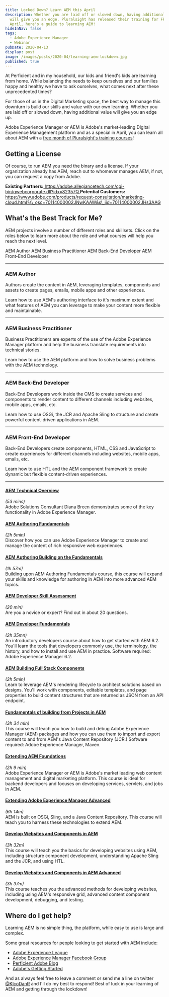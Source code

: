 ```yaml
---
title: Locked Down? Learn AEM this April
description: Whether you are laid off or slowed down, having additional value
  will give you an edge. Pluralsight has released their training for FREE in
  April, here's a guide to learning AEM!
hideInNav: false
tags:
  - Adobe Experience Manager
  - Webinar
pubDate: 2020-04-13
display: post
image: /images/posts/2020-04/learning-aem-lockdown.jpg
published: true
---
```


At Perficient and in my household, our kids and friend's kids are learning from home. While balancing the needs to keep ourselves and our families happy and healthy we have to ask ourselves, what comes next after these unprecedented times?

For those of us in the Digital Marketing space, the best way to manage this downturn is build our skills and value with our own learning. Whether you are laid off or slowed down, having additional value will give you an edge up.   

Adobe Experience Manager or AEM is Adobe's market-leading Digital Experience Management platform and as a special in April, you can learn all about AEM with a [free month of Pluralsight's training courses](https://www.pluralsight.com/offer/2020/free-april-month)!  
  
## Getting a License

  
Of course, to run AEM you need the binary and a license. If your organization already has AEM, reach out to whomever manages AEM, if not, you can request a copy from Adobe.  
  
**Existing Partners:**[ ](https://www.pluralsight.com/offer/2020/free-april-month)[https://adobe.allegiancetech.com/cgi-bin/qwebcorporate.dll?idx=82357Q ](https://adobe.allegiancetech.com/cgi-bin/qwebcorporate.dll?idx=82357Q)**Potential Customers:**  
[https://www.adobe.com/products/request-consultation/marketing-cloud.html?s\_osc=70114000002JNwKAAW&s\_iid=70114000002JHs3AAG ](https://www.adobe.com/products/request-consultation/marketing-cloud.html?s%5Fosc=70114000002JNwKAAW&s%5Fiid=70114000002JHs3AAG)  

## What's the Best Track for Me?

 AEM projects involve a number of different roles and skillsets. Click on the roles below to learn more about the role and what courses will help you reach the next level.

 AEM Author  AEM Business Practitioner  AEM Back-End Developer  AEM Front-End Developer 

  
---

  
### AEM Author

 Authors create the content in AEM, leveraging templates, components and assets to create pages, emails, mobile apps and other experiences.

 Learn how to use AEM's authoring interface to it's maximum extent and what features of AEM you can leverage to make your content more flexible and maintainable.

  
---

  
### AEM Business Practitioner

 Business Practitioners are experts of the use of the Adobe Experience Manager platform and help the business translate requirements into technical stories.

 Learn how to use the AEM platform and how to solve business problems with the AEM technology.

  
---

  
### AEM Back-End Developer

 Back-End Developers work inside the CMS to create services and components to render content to different channels including websites, mobile apps, emails, etc.

 Learn how to use OSGi, the JCR and Apache Sling to structure and create powerful content-driven applications in AEM.

  
---

  
### AEM Front-End Developer

 Back-End Developers create components, HTML, CSS and JavaScript to create experiences for different channels including websites, mobile apps, emails, etc.

 Learn how to use HTL and the AEM component framework to create dynamic but flexible content-driven experiences.

  
---

  
#### [AEM Technical Overview](https://www.youtube.com/watch?v=SfiW6H2BYfg) 

_(53 mins)_  
Adobe Solutions Consultant Diana Breen demonstrates some of the key functionality in Adobe Experience Manager.

#### [AEM Authoring Fundamentals ](https://app.pluralsight.com/library/courses/aem-authoring-fundamentals) 

_(2h 5min)_  
Discover how you can use Adobe Experience Manager to create and manage the content of rich responsive web experiences.

#### [AEM Authoring Building on the Fundamentals ](https://app.pluralsight.com/library/courses/aem-authoring-building-fundamentals) 

_(1h 57m)_  
Building upon AEM Authoring Fundamentals course, this course will expand your skills and knowledge for authoring in AEM into more advanced AEM topics.

#### [AEM Developer Skill Assessment](https://app.pluralsight.com/score/skill-assessment/adobe-experience-manager-for-developers/intro?context=skills#/v2/landing) 

_(20 min)_  
Are you a novice or expert? Find out in about 20 questions.

#### [AEM Developer Fundamentals](https://app.pluralsight.com/library/courses/aem-developer-fundamentals) 

_(2h 35mn)_  
An introductory developers course about how to get started with AEM 6.2\. You'll learn the tools that developers commonly use, the terminology, the history, and how to install and use AEM in practice. Software required: Adobe Experience Manager 6.2.

#### [AEM Building Full Stack Components](https://app.pluralsight.com/library/courses/aem-building-full-stack-components) 

_(2h 5min)_  
 Learn to leverage AEM's rendering lifecycle to architect solutions based on designs. You'll work with components, editable templates, and page properties to build content structures that are returned as JSON from an API endpoint.

#### [Fundamentals of building from Projects in AEM](https://app.pluralsight.com/library/courses/aem-fundamentals-building-projects) 

_(3h 34 min)_  
This course will teach you how to build and debug Adobe Experience Manager (AEM) packages and how you can use them to import and export content to and from AEM's Java Content Repository (JCR.) Software required: Adobe Experience Manager, Maven.

#### [Extending AEM Foundations](https://app.pluralsight.com/library/courses/extending-aem-foundations) 

_(2h 9 min)_  
Adobe Experience Manager or AEM is Adobe's market leading web content management and digital marketing platform. This course is ideal for backend developers and focuses on developing services, servlets, and jobs in AEM.

#### [Extending Adobe Experience Manager Advanced](https://app.pluralsight.com/library/courses/extending-aem-advanced/) 

_(6h 14m)_  
AEM is built on OSGi, Sling, and a Java Content Repository. This course will teach you to harness these technologies to extend AEM.

#### [ Develop Websites and Components in AEM](https://app.pluralsight.com/library/courses/develop-websites-components-aem) 

_(3h 32m)_  
 This course will teach you the basics for developing websites using AEM, including structure component development, understanding Apache Sling and the JCR, and using HTL.

#### [ Develop Websites and Components in AEM Advanced](https://app.pluralsight.com/library/courses/develop-websites-components-aem-advanced) 

_(3h 37m)_  
 This course teaches you the advanced methods for developing websites, including using AEM's responsive grid, advanced content component development, debugging, and testing.

  

## Where do I get help?

  
Learning AEM is no simple thing, the platform, while easy to use is large and complex.

Some great resources for people looking to get started with AEM include:  
* [Adobe Experience League](https://experienceleaguecommunities.adobe.com/t5/adobe-experience-manager/ct-p/adobe-experience-manager-community)
* [Adobe Experience Manager Facebook Group](https://www.facebook.com/groups/261099380581312/)
* [Perficient Adobe Blog](https://blogs.perficient.com/adobe/)
* [Adobe's Getting Started](https://helpx.adobe.com/experience-manager/get-started.html)

And as always feel free to leave a comment or send me a line on twitter [@KlcoDanR](https://twitter.com/klcodanr) and I'll do my best to respond! Best of luck in your learning of AEM and getting through the lockdown!  
  
